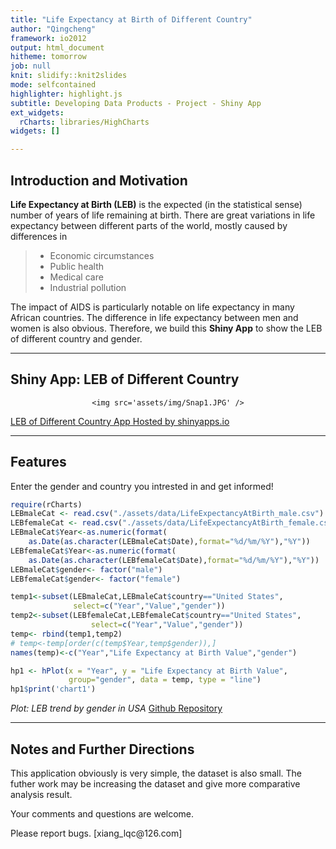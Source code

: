 ```yaml
---
title: "Life Expectancy at Birth of Different Country"
author: "Qingcheng"
framework: io2012
output: html_document
hitheme: tomorrow
job: null
knit: slidify::knit2slides
mode: selfcontained
highlighter: highlight.js
subtitle: Developing Data Products - Project - Shiny App
ext_widgets:
  rCharts: libraries/HighCharts
widgets: []

---
```


## Introduction and Motivation
**Life Expectancy at Birth (LEB)** is the expected (in the statistical sense) number of years of life remaining at birth. There are great variations in life expectancy between different parts of the world, mostly caused by differences in 

> * Economic circumstances
> * Public health
> * Medical care 
> * Industrial pollution

The impact of AIDS is particularly notable on life expectancy in many African countries. The difference in life expectancy between men and women is also obvious. Therefore, we build this **Shiny App** to show the LEB of different country and gender.

---

## Shiny App: LEB of Different Country

<div style='text-align: center;'>
    <img src='assets/img/Snap1.JPG' />
</div> 
[LEB of Different Country App Hosted by shinyapps.io](http://uhuruqingcheng.shinyapps.io/shiny) 

---

## Features

Enter the gender and country you intrested in and get informed!

```r
require(rCharts)
LEBmaleCat <- read.csv("./assets/data/LifeExpectancyAtBirth_male.csv")
LEBfemaleCat <- read.csv("./assets/data/LifeExpectancyAtBirth_female.csv")
LEBmaleCat$Year<-as.numeric(format(
    as.Date(as.character(LEBmaleCat$Date),format="%d/%m/%Y"),"%Y"))
LEBfemaleCat$Year<-as.numeric(format(
    as.Date(as.character(LEBfemaleCat$Date),format="%d/%m/%Y"),"%Y"))
LEBmaleCat$gender<- factor("male")
LEBfemaleCat$gender<- factor("female")

temp1<-subset(LEBmaleCat,LEBmaleCat$country=="United States",
              select=c("Year","Value","gender"))
temp2<-subset(LEBfemaleCat,LEBfemaleCat$country=="United States",
                  select=c("Year","Value","gender"))
temp<- rbind(temp1,temp2)
# temp<-temp[order(c(temp$Year,temp$gender)),]
names(temp)<-c("Year","Life Expectancy at Birth Value","gender")

hp1 <- hPlot(x = "Year", y = "Life Expectancy at Birth Value",
             group="gender", data = temp, type = "line")
hp1$print('chart1')
```

*Plot: LEB trend by gender in USA* 
[Github Repository](https://github.com/uhuruqingcheng/DevelopingDataProducts_Project/tree/gh-pages)

---

## Notes and Further Directions

This application obviously is very simple, the dataset is also small. The futher work may be increasing the dataset and give more comparative analysis result.

Your comments and questions are welcome. 

Please report bugs. [xiang_lqc@126.com]

